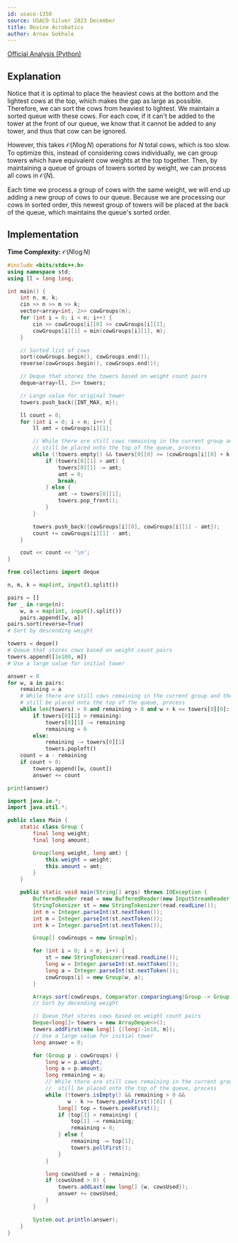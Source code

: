 ```yaml
---
id: usaco-1350
source: USACO Silver 2023 December
title: Bovine Acrobatics
author: Arnav Gokhale
---
```


[Official Analysis (Python)](https://usaco.org/current/data/sol_prob1_silver_dec23.html)

## Explanation

Notice that it is optimal to place the heaviest cows at the bottom and the lightest cows at the top, which makes the gap as large as possible. Therefore, we can sort the cows from heaviest to lightest. We maintain a sorted queue with these cows. For each cow, if it can't be added to the tower at the front of our queue, we know that it cannot be added to any tower, and thus that cow can be ignored.

However, this takes $\mathcal{O}(N \log N)$ operations for $N$ total cows, which is too slow. To optimize this, instead of considering cows individually, we can group towers which have equivalent cow weights at the top together. Then, by maintaining a queue of groups of towers sorted by weight, we can process all cows in $\mathcal{O}(N)$.

Each time we process a group of cows with the same weight, we will end up adding a new group of cows to our queue. Because we are processing our cows in sorted order, this newest group of towers will be placed at the back of the queue, which maintains the queue's sorted order.

## Implementation

**Time Complexity:** $\mathcal{O}(N \log N)$

<LanguageSection>
<CPPSection>

```cpp
#include <bits/stdc++.h>
using namespace std;
using ll = long long;

int main() {
	int n, m, k;
	cin >> n >> m >> k;
	vector<array<int, 2>> cowGroups(n);
	for (int i = 0; i < n; i++) {
		cin >> cowGroups[i][0] >> cowGroups[i][1];
		cowGroups[i][1] = min(cowGroups[i][1], m);
	}

	// Sorted list of cows
	sort(cowGroups.begin(), cowGroups.end());
	reverse(cowGroups.begin(), cowGroups.end());

	// Deque that stores the towers based on weight count pairs
	deque<array<ll, 2>> towers;

	// Large value for original tower
	towers.push_back({INT_MAX, m});

	ll count = 0;
	for (int i = 0; i < n; i++) {
		ll amt = cowGroups[i][1];

		// While there are still cows remaining in the current group and they can
		// still be placed onto the top of the queue, process
		while (!towers.empty() && towers[0][0] >= (cowGroups[i][0] + k) && amt > 0) {
			if (towers[0][1] > amt) {
				towers[0][1] -= amt;
				amt = 0;
				break;
			} else {
				amt -= towers[0][1];
				towers.pop_front();
			}
		}

		towers.push_back({cowGroups[i][0], cowGroups[i][1] - amt});
		count += cowGroups[i][1] - amt;
	}

	cout << count << '\n';
}
```

</CPPSection>
<PySection>

```py
from collections import deque

n, m, k = map(int, input().split())

pairs = []
for _ in range(n):
	w, a = map(int, input().split())
	pairs.append([w, a])
pairs.sort(reverse=True)
# Sort by descending weight

towers = deque()
# Queue that stores cows based on weight count pairs
towers.append([1e100, m])
# Use a large value for initial tower

answer = 0
for w, a in pairs:
	remaining = a
	# While there are still cows remaining in the current group and they can
	# still be placed onto the top of the queue, process
	while len(towers) > 0 and remaining > 0 and w + k <= towers[0][0]:
		if towers[0][1] > remaining:
			towers[0][1] -= remaining
			remaining = 0
		else:
			remaining -= towers[0][1]
			towers.popleft()
	count = a - remaining
	if count > 0:
		towers.append([w, count])
		answer += count

print(answer)
```

</PySection>
<JavaSection>

```java
import java.io.*;
import java.util.*;

public class Main {
	static class Group {
		final long weight;
		final long amount;

		Group(long weight, long amt) {
			this.weight = weight;
			this.amount = amt;
		}
	}

	public static void main(String[] args) throws IOException {
		BufferedReader read = new BufferedReader(new InputStreamReader(System.in));
		StringTokenizer st = new StringTokenizer(read.readLine());
		int n = Integer.parseInt(st.nextToken());
		int m = Integer.parseInt(st.nextToken());
		int k = Integer.parseInt(st.nextToken());

		Group[] cowGroups = new Group[n];

		for (int i = 0; i < n; i++) {
			st = new StringTokenizer(read.readLine());
			long w = Integer.parseInt(st.nextToken());
			long a = Integer.parseInt(st.nextToken());
			cowGroups[i] = new Group(w, a);
		}

		Arrays.sort(cowGroups, Comparator.comparingLong(Group -> Group.weight));
		// Sort by decending weight

		// Queue that stores cows based on weight count pairs
		Deque<long[]> towers = new ArrayDeque<>();
		towers.addFirst(new long[] {(long)-1e18, m});
		// Use a large value for initial tower
		long answer = 0;

		for (Group p : cowGroups) {
			long w = p.weight;
			long a = p.amount;
			long remaining = a;
			// While there are still cows remaining in the current group and they can
			//  still be placed onto the top of the queue, process
			while (!towers.isEmpty() && remaining > 0 &&
			       w - k >= towers.peekFirst()[0]) {
				long[] top = towers.peekFirst();
				if (top[1] > remaining) {
					top[1] -= remaining;
					remaining = 0;
				} else {
					remaining -= top[1];
					towers.pollFirst();
				}
			}

			long cowsUsed = a - remaining;
			if (cowsUsed > 0) {
				towers.addLast(new long[] {w, cowsUsed});
				answer += cowsUsed;
			}
		}

		System.out.println(answer);
	}
}
```

</JavaSection>
</LanguageSection>
